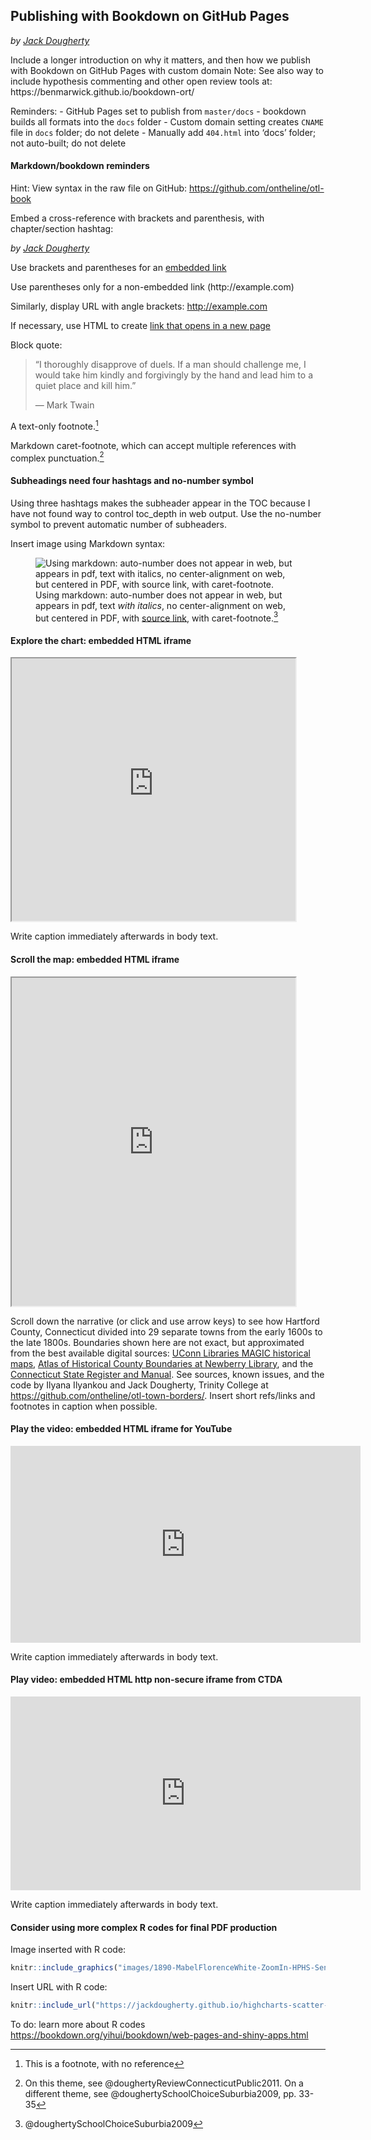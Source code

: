 ## Publishing with Bookdown on GitHub Pages
*by [Jack Dougherty](#contributors)*

Include a longer introduction on why it matters, and then how we publish with Bookdown on GitHub Pages with custom domain
Note: See also way to include hypothesis commenting and other open review tools at: https://benmarwick.github.io/bookdown-ort/

Reminders:
- GitHub Pages set to publish from  `master/docs`
- bookdown builds all formats into the `docs` folder
- Custom domain setting creates `CNAME` file in `docs` folder; do not delete
- Manually add `404.html` into 'docs' folder; not auto-built; do not delete

#### Markdown/bookdown reminders {-}

Hint: View syntax in the raw file on GitHub: <https://github.com/ontheline/otl-book>

Embed a cross-reference with brackets and parenthesis, with chapter/section hashtag:

*by [Jack Dougherty](#contributors)*

Use brackets and parentheses for an [embedded link](http://example.com)

Use parentheses only for a non-embedded link (http://example.com)

Similarly, display URL with angle brackets: <http://example.com>

If necessary, use HTML to create <a href="http://example.com/" target="_blank">link that opens in a new page</a>

Block quote:

> "I thoroughly disapprove of duels. If a man should challenge me,
  I would take him kindly and forgivingly by the hand and lead him
  to a quiet place and kill him."
>
> --- Mark Twain

A text-only footnote.^[This is a footnote, with no reference]

Markdown caret-footnote, which can accept multiple references with complex punctuation.^[On this theme, see @doughertyReviewConnecticutPublic2011. On a different theme, see @doughertySchoolChoiceSuburbia2009, pp. 33-35]

#### Subheadings need four hashtags and no-number symbol {-}
Using three hashtags makes the subheader appear in the TOC because I have not found way to control toc_depth in web output. Use the no-number symbol to prevent automatic number of subheaders.

Insert image using Markdown syntax:

![Using markdown: auto-number does not appear in web, but appears in pdf, text *with italics*, no center-alignment on web, but centered in PDF, with [source link](https://google.com), with caret-footnote.^[@doughertySchoolChoiceSuburbia2009]](images/1890-MabelFlorenceWhite-ZoomIn-HPHS-SeniorClass.jpg)

#### Explore the chart: embedded HTML iframe {-}
<iframe src="https://jackdougherty.github.io/highcharts-scatter-csv-instructor-sample/" width="90%" height="420px"></iframe>
Write caption immediately afterwards in body text.

#### Scroll the map: embedded HTML iframe {-}
<iframe src="https://ontheline.github.io/otl-town-borders/" width="90%" height="525px"></iframe>
Scroll down the narrative (or click and use arrow keys) to see how Hartford County, Connecticut divided into 29 separate towns from the early 1600s to the late 1800s. Boundaries shown here are not exact, but approximated from the best available digital sources: [UConn Libraries MAGIC historical maps](http://magic.lib.uconn.edu), [Atlas of Historical County Boundaries at Newberry Library](http://publications.newberry.org/ahcbp/pages/Connecticut.html), and the [Connecticut State Register and Manual](http://www.ct.gov/sots/cwp/view.asp?a=3188&q=392440). See sources, known issues, and the code by Ilyana Ilyankou and Jack Dougherty, Trinity College at <https://github.com/ontheline/otl-town-borders/>. Insert short refs/links and footnotes in caption when possible.

#### Play the video: embedded HTML iframe for YouTube {-}
<iframe width="560" height="315" src="https://www.youtube.com/embed/Gl3uIRYYUmI?rel=0" frameborder="0" allow="autoplay; encrypted-media" allowfullscreen></iframe>
Write caption immediately afterwards in body text.

#### Play video: embedded HTML http non-secure iframe from CTDA {-}
<iframe src='http://ctdigitalarchive.org/islandora/object/120002%3A191/datastream/MP4/view' width='560px' height='310px' frameborder="0" allow="autoplay; encrypted-media" allowfullscreen></iframe>
Write caption immediately afterwards in body text.

#### Consider using more complex R codes for final PDF production {-}

Image inserted with R code:

```r
knitr::include_graphics("images/1890-MabelFlorenceWhite-ZoomIn-HPHS-SeniorClass.jpg")
```

Insert URL with R code:

```r
knitr::include_url("https://jackdougherty.github.io/highcharts-scatter-csv-instructor-sample/")
```

To do: learn more about R codes <https://bookdown.org/yihui/bookdown/web-pages-and-shiny-apps.html>
